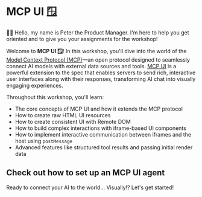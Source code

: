 # MCP UI 🪟

<EpicVideo url="https://www.epicai.pro/workshops/day-5-6-mcp-ui/intro-to-mcp-ui~6kth5" />

👨‍💼 Hello, my name is Peter the Product Manager. I'm here to help you get oriented and to give you your assignments for the workshop!

Welcome to **MCP UI 🪟**! In this workshop, you'll dive into the world of the [Model Context Protocol (MCP)](https://modelcontextprotocol.io)—an open protocol designed to seamlessly connect AI models with external data sources and tools. [MCP UI](https://mcpui.dev) is a powerful extension to the spec that enables servers to send rich, interactive user interfaces along with their responses, transforming AI chat into visually engaging experiences.

Throughout this workshop, you'll learn:

- The core concepts of MCP UI and how it extends the MCP protocol
- How to create raw HTML UI resources
- How to create consistent UI with Remote DOM
- How to build complex interactions with iframe-based UI components
- How to implement interactive communication between iframes and the host using `postMessage`
- Advanced features like structured tool results and passing initial render data

## Check out how to set up an MCP UI agent

<EpicVideo
	title="Use MCP-UI with nanobot.ai"
	url="https://www.epicai.pro/use-mcp-ui-with-nanobot-ai-8fc71"
/>

Ready to connect your AI to the world... Visually!? Let's get started!
